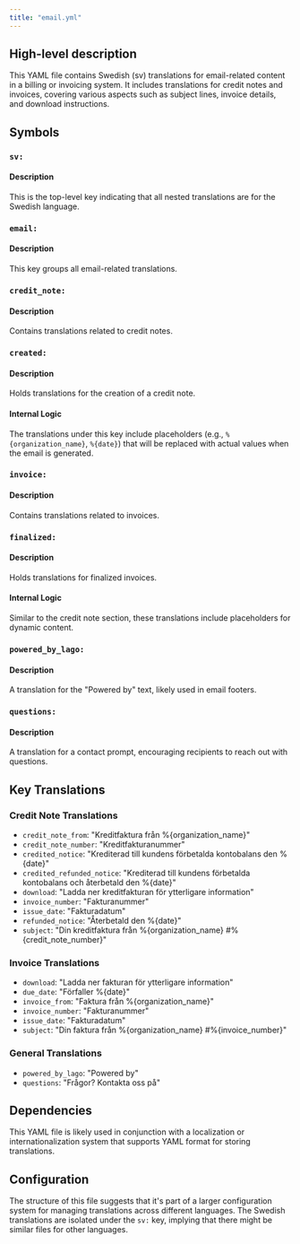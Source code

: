```yaml
---
title: "email.yml"
---
```


## High-level description
This YAML file contains Swedish (sv) translations for email-related content in a billing or invoicing system. It includes translations for credit notes and invoices, covering various aspects such as subject lines, invoice details, and download instructions.

## Symbols

### `sv:`
#### Description
This is the top-level key indicating that all nested translations are for the Swedish language.

### `email:`
#### Description
This key groups all email-related translations.

### `credit_note:`
#### Description
Contains translations related to credit notes.

### `created:`
#### Description
Holds translations for the creation of a credit note.

#### Internal Logic
The translations under this key include placeholders (e.g., `%{organization_name}`, `%{date}`) that will be replaced with actual values when the email is generated.

### `invoice:`
#### Description
Contains translations related to invoices.

### `finalized:`
#### Description
Holds translations for finalized invoices.

#### Internal Logic
Similar to the credit note section, these translations include placeholders for dynamic content.

### `powered_by_lago:`
#### Description
A translation for the "Powered by" text, likely used in email footers.

### `questions:`
#### Description
A translation for a contact prompt, encouraging recipients to reach out with questions.

## Key Translations

### Credit Note Translations
- `credit_note_from`: "Kreditfaktura från %{organization_name}"
- `credit_note_number`: "Kreditfakturanummer"
- `credited_notice`: "Krediterad till kundens förbetalda kontobalans den %{date}"
- `credited_refunded_notice`: "Krediterad till kundens förbetalda kontobalans och återbetald den %{date}"
- `download`: "Ladda ner kreditfakturan för ytterligare information"
- `invoice_number`: "Fakturanummer"
- `issue_date`: "Fakturadatum"
- `refunded_notice`: "Återbetald den %{date}"
- `subject`: "Din kreditfaktura från %{organization_name} #%{credit_note_number}"

### Invoice Translations
- `download`: "Ladda ner fakturan för ytterligare information"
- `due_date`: "Förfaller %{date}"
- `invoice_from`: "Faktura från %{organization_name}"
- `invoice_number`: "Fakturanummer"
- `issue_date`: "Fakturadatum"
- `subject`: "Din faktura från %{organization_name} #%{invoice_number}"

### General Translations
- `powered_by_lago`: "Powered by"
- `questions`: "Frågor? Kontakta oss på"

## Dependencies
This YAML file is likely used in conjunction with a localization or internationalization system that supports YAML format for storing translations.

## Configuration
The structure of this file suggests that it's part of a larger configuration system for managing translations across different languages. The Swedish translations are isolated under the `sv:` key, implying that there might be similar files for other languages.